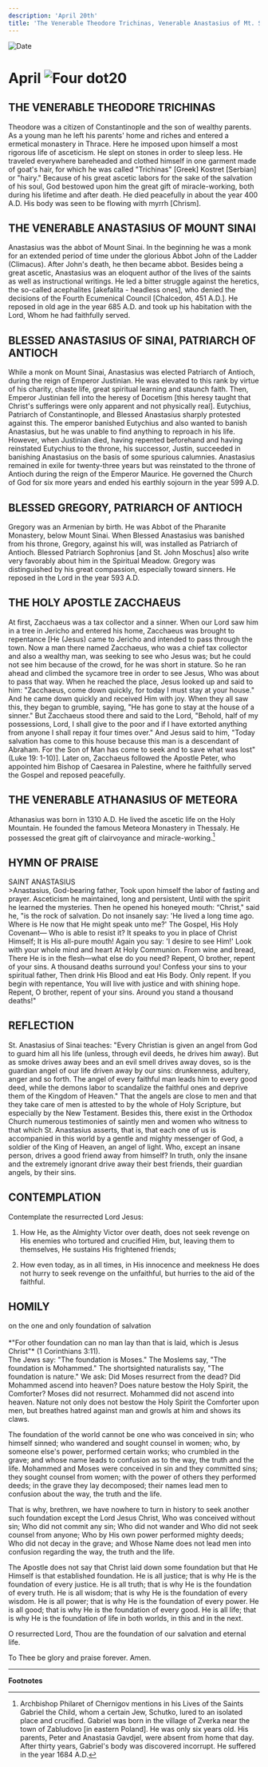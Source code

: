 ```yaml
---
description: 'April 20th'
title: 'The Venerable Theodore Trichinas, Venerable Anastasius of Mt. Sinai, Blessed Anastasius of Sinai, Blessed Gregory of Antioch, Holy Apostle Zacchaeus, Venerable Athanasius of Meteora'
---
```


<CustomPaginator />
<RunningHead />

<Image src="/title-imprint.png" height={68} width={50} alt="Date" className="title-imprint"/>

# <div id="date">April <Image className="four-dot" src="/four-dot.png" height={15} width={15} alt="Four dot" />20</div>

## THE VENERABLE THEODORE TRICHINAS

Theodore was a citizen of Constantinople and the son of wealthy parents. As a young man he left his parents' home and riches and entered a ermetical monastery in Thrace. Here he imposed upon himself a most rigorous life of asceticism. He slept on stones in order to sleep less. He traveled everywhere bareheaded and clothed himself in one garment made of goat's hair, for which he was called "Trichinas" [Greek] Kostret [Serbian] or "hairy." Because of his great ascetic labors for the sake of the salvation of his soul, God bestowed upon him the great gift of miracle-working, both during his lifetime and after death. He died peacefully in about the year 400 A.D. His body was seen to be flowing with myrrh [Chrism].

## THE VENERABLE ANASTASIUS OF MOUNT SINAI

Anastasius was the abbot of Mount Sinai. In the beginning he was a monk for an extended period of time under the glorious Abbot John of the Ladder (Climacus). After John's death, he then became abbot. Besides being a great ascetic, Anastasius was an eloquent author of the lives of the saints as well as instructional writings. He led a bitter struggle against the heretics, the so-called acephalites [akefalita - headless ones], who denied the decisions of the Fourth Ecumenical Council [Chalcedon, 451 A.D.]. He reposed in old age in the year 685 A.D. and took up his habitation with the Lord, Whom he had faithfully served.

## BLESSED ANASTASIUS OF SINAI, PATRIARCH OF ANTIOCH

While a monk on Mount Sinai, Anastasius was elected Patriarch of Antioch, during the reign of Emperor Justinian. He was elevated to this rank by virtue of his charity, chaste life, great spiritual learning and staunch faith. Then, Emperor Justinian fell into the heresy of Docetism [this heresy taught that Christ's sufferings were only apparent and not physically real]. Eutychius, Patriarch of Constantinople, and Blessed Anastasius sharply protested against this. The emperor banished Eutychius and also wanted to banish Anastasius, but he was unable to find anything to reproach in his life. However, when Justinian died, having repented beforehand and having reinstated Eutychius to the throne, his successor, Justin, succeeded in banishing Anastasius on the basis of some spurious calumnies. Anastasius remained in exile for twenty-three years but was reinstated to the throne of Antioch during the reign of the Emperor Maurice. He governed the Church of God for six more years and ended his earthly sojourn in the year 599 A.D.

## BLESSED GREGORY, PATRIARCH OF ANTIOCH

Gregory was an Armenian by birth. He was Abbot of the Pharanite Monastery, below Mount Sinai. When Blessed Anastasius was banished from his throne, Gregory, against his will, was installed as Patriarch of Antioch. Blessed Patriarch Sophronius [and St. John Moschus] also write very favorably about him in the Spiritual Meadow. Gregory was distinguished by his great compassion, especially toward sinners. He reposed in the Lord in the year 593 A.D.

## THE HOLY APOSTLE ZACCHAEUS

At first, Zacchaeus was a tax collector and a sinner. When our Lord saw him in a tree in Jericho and entered his home, Zacchaeus was brought to repentance [He (Jesus) came to Jericho and intended to pass through the town. Now a man there named Zacchaeus, who was a chief tax collector and also a wealthy man, was seeking to see who Jesus was; but he could not see him because of the crowd, for he was short in stature. So he ran ahead and climbed the sycamore tree in order to see Jesus, Who was about to pass that way. When he reached the place, Jesus looked up and said to him: "Zacchaeus, come down quickly, for today I must stay at your house." And he came down quickly and received Him with joy. When they all saw this, they began to grumble, saying, "He has gone to stay at the house of a sinner." But Zacchaeus stood there and said to the Lord, "Behold, half of my possessions, Lord, I shall give to the poor and if I have extorted anything from anyone I shall repay it four times over." And Jesus said to him, "Today salvation has come to this house because this man is a descendant of Abraham. For the Son of Man has come to seek and to save what was lost" (Luke 19: 1-10)]. Later on, Zacchaeus followed the Apostle Peter, who appointed him Bishop of Caesarea in Palestine, where he faithfully served the Gospel and reposed peacefully.

## THE VENERABLE ATHANASIUS OF METEORA

Athanasius was born in 1310 A.D. He lived the ascetic life on the Holy Mountain. He founded the famous Meteora Monastery in Thessaly. He possessed the great gift of clairvoyance and miracle-working.[^1]


## HYMN OF PRAISE
<div style={{textAlign:'center', color:'crimson', fontWeight:'bold'}}>
SAINT ANASTASIUS
</div>
>Anastasius, God-bearing father,  
Took upon himself the labor of fasting and prayer.  
Asceticism he maintained, long and persistent,  
Until with the spirit he learned the mysteries.  
Then he opened his honeyed mouth:  
“Christ," said he, "is the rock of salvation.  
Do not insanely say: 'He lived a long time ago.  
Where is He now that He might speak unto me?'  
The Gospel, His Holy Covenant—  
Who is able to resist it?  
It speaks to you in place of Christ Himself;  
It is His all-pure mouth!  
Again you say: 'I desire to see Him!'  
Look with your whole mind and heart  
At Holy Communion. From wine and bread,  
There He is in the flesh—what else do you need?  
Repent, O brother, repent of your sins.  
A thousand deaths surround you!  
Confess your sins to your spiritual father,  
Then drink His Blood and eat His Body.  
Only repent. If you begin with repentance,  
You will live with justice and with shining hope.  
Repent, O brother, repent of your sins.  
Around you stand a thousand deaths!"  


## REFLECTION

St. Anastasius of Sinai teaches: "Every Christian is given an angel from God to guard him all his life (unless, through evil deeds, he drives him away). But as smoke drives away bees and an evil smell drives away doves, so is the guardian angel of our life driven away by our sins: drunkenness, adultery, anger and so forth. The angel of every faithful man leads him to every good deed, while the demons labor to scandalize the faithful ones and deprive them of the Kingdom of Heaven." That the angels are close to men and that they take care of men is attested to by the whole of Holy Scripture, but especially by the New Testament. Besides this, there exist in the Orthodox Church numerous testimonies of saintly men and women who witness to that which St. Anastasius asserts, that is, that each one of us is accompanied in this world by a gentle and mighty messenger of God, a soldier of the King of Heaven, an angel of light. Who, except an insane person, drives a good friend away from himself? In truth, only the insane and the extremely ignorant drive away their best friends, their guardian angels, by their sins.


## CONTEMPLATION

Contemplate the resurrected Lord Jesus:

1. How He, as the Almighty Victor over death, does not seek revenge on His enemies who tortured and crucified Him, but, leaving them to themselves, He sustains His frightened friends;

2. How even today, as in all times, in His innocence and meekness He does not hurry to seek revenge on the unfaithful, but hurries to the aid of the faithful.


## HOMILY
<div style={{textAlign:'center', color:'crimson', fontWeight:'bold'}}>
on the one and only foundation of salvation
</div><br />
<div style={{textAlign:'right'}}>
*"For other foundation can no man lay than that is laid, which is Jesus Christ"* (1 Corinthians 3:11).
</div>
The Jews say: "The foundation is Moses." The Moslems say, "The foundation is Mohammed." The shortsighted naturalists say, "The foundation is nature." We ask: Did Moses resurrect from the dead? Did Mohammed ascend into heaven? Does nature bestow the Holy Spirit, the Comforter? Moses did not resurrect. Mohammed did not ascend into heaven. Nature not only does not bestow the Holy Spirit the Comforter upon men, but breathes hatred against man and growls at him and shows its claws.

The foundation of the world cannot be one who was conceived in sin; who himself sinned; who wandered and sought counsel in women; who, by someone else's power, performed certain works; who crumbled in the grave; and whose name leads to confusion as to the way, the truth and the life. Mohammed and Moses were conceived in sin and they committed sins; they sought counsel from women; with the power of others they performed deeds; in the grave they lay decomposed; their names lead men to confusion about the way, the truth and the life.

That is why, brethren, we have nowhere to turn in history to seek another such foundation except the Lord Jesus Christ, Who was conceived without sin; Who did not commit any sin; Who did not wander and Who did not seek counsel from anyone; Who by His own power performed mighty deeds; Who did not decay in the grave; and Whose Name does not lead men into confusion regarding the way, the truth and the life.

The Apostle does not say that Christ laid down some foundation but that He Himself is that established foundation. He is all justice; that is why He is the foundation of every justice. He is all truth; that is why He is the foundation of every truth. He is all wisdom; that is why He is the foundation of every wisdom. He is all power; that is why He is the foundation of every power. He is all good; that is why He is the foundation of every good. He is all life; that is why He is the foundation of life in both worlds, in this and in the next.

O resurrected Lord, Thou are the foundation of our salvation and eternal life.

To Thee be glory and praise forever. Amen.

---
**Footnotes**

[^1]: Archbishop Philaret of Chernigov mentions in his Lives of the Saints Gabriel the Child, whom a certain Jew, Schutko, lured to an isolated place and crucified. Gabriel was born in the village of Zverka near the town of Zabludovo [in eastern Poland]. He was only six years old. His parents, Peter and Anastasia Gavdjel, were absent from home that day. After thirty years, Gabriel's body was discovered incorrupt. He suffered in the year 1684 A.D.